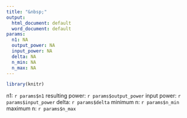 ```yaml
---
title: "&nbsp;"
output:
  html_document: default
  word_document: default
params:
  n1: NA
  output_power: NA
  input_power: NA
  delta: NA
  n_min: NA
  n_max: NA
---
```


```r
library(knitr)
```

n1: `r params$n1`
resulting power: `r params$output_power`
input power: `r params$input_power`
delta: `r params$delta`
minimum n: `r params$n_min`
maximum n: `r params$n_max`